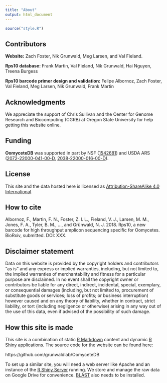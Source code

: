 ```yaml
---
title: "About"
output: html_document
---
```


```r
source("style.R")
```

## Contributors

**Website:** Zach Foster, Nik Grunwald, Meg Larsen, and Val Fieland.

**Rps10 database:** Frank Martin, Val Fieland, Nik Grunwald, Hai Nguyen, Treena Burgess

**Rps10 barcode primer design and validation:** Felipe Albornoz, Zach Foster, Val Fieland, Meg Larsen, Nik Grunwald, Frank Martin

## Acknowledgments

We appreciate the support of Chris Sullivan and the Center for Genome Research and Biocomputing (CGRB) at Oregon State University for help getting this website online. 

## Funding

**OomyceteDB** was supported in part by NSF ([1542681](https://www.nsf.gov/awardsearch/showAward?AWD_ID=1542681)) and USDA ARS ([2072-22000-041-00-D](https://www.ars.usda.gov/research/project/?accnNo=432469), [2038-22000-016-00-D](https://www.ars.usda.gov/research/project/?accnNo=431470)). 

## License

This site and the data hosted here is licensed as [Attribution-ShareAlike 4.0 International](https://creativecommons.org/licenses/by-sa/4.0/).

## How to cite

Albornoz, F., Martin, F. N., Foster, Z. l. L., Fieland, V. J., Larsen, M. M., Jones, F. A., Tyler, B. M., ..., and Grünwald, N. J. 2018. Rps10, a new barcode for high throughput amplicon sequencing specific for Oomycetes. BioRxiv, submitted. DOI: XXX.

## Disclaimer statement

Data on this website is provided by the copyright holders and contributors "as is" and any express or implied warranties, including, but not limited to, the implied warranties of merchantability and fitness for a particular purpose are disclaimed.
In no event shall the copyright owner or contributors be liable for any direct, indirect, incidental, special, exemplary, or consequential damages (including, but not limited to, procurement of substitute goods or services; loss of profits; or business interruption) however caused and on any theory of liability, whether in contract, strict liability, or tort (including negligence or otherwise) arising in any way out of the use of this data, even if advised of the possibility of such damage.

## How this site is made

This site is a combination of static [R Markdown](https://rmarkdown.rstudio.com/rmarkdown_websites.html) content and dynamic [R Shiny](https://shiny.rstudio.com/) applications. The source code for the website can be found here:

https://github.com/grunwaldlab/OomyceteDB

To set up a similar site, you will need a web server like Apache and an instance of the [R Shiny Server](https://www.rstudio.com/products/shiny/shiny-server/) running.
We store and manage the raw data on Google Drive for convenience.
[BLAST](https://blast.ncbi.nlm.nih.gov/Blast.cgi ) also needs to be installed. 